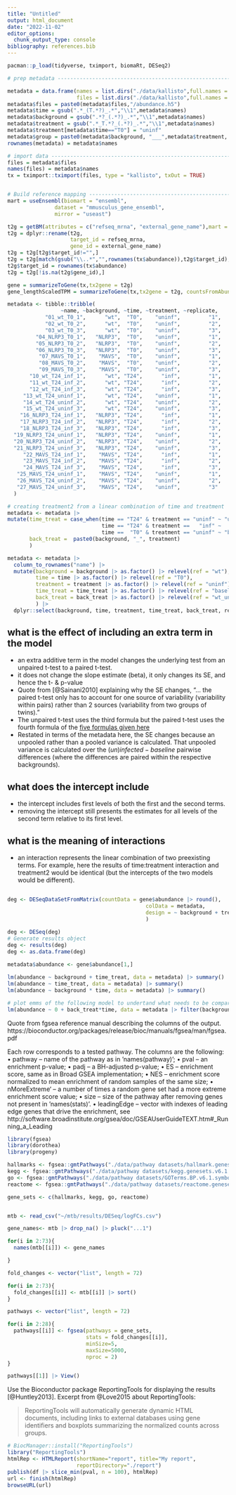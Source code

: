 ```yaml
---
title: "Untitled"
output: html_document
date: "2022-11-02"
editor_options: 
  chunk_output_type: console
bibliography: references.bib
---
```


```r
pacman::p_load(tidyverse, tximport, biomaRt, DESeq2)
```

```r
# prep metadata -----------------------------------------------------------

metadata = data.frame(names = list.dirs("./data/kallisto",full.names = F),
                      files = list.dirs("./data/kallisto",full.names = T))[-1,]
metadata$files = paste0(metadata$files,"/abundance.h5")
metadata$time = gsub(".*_(T.*?)_.*","\\1",metadata$names)
metadata$background = gsub(".*?_(.*?)_.*","\\1",metadata$names)
metadata$treatment = gsub(".*_T.*?_(.*?)_.*","\\1",metadata$names)
metadata$treatment[metadata$time=="T0"] = "uninf"
metadata$group = paste0(metadata$background, "___",metadata$treatment, "___", metadata$time)
rownames(metadata) = metadata$names

# import data -------------------------------------------------------------
files = metadata$files
names(files) = metadata$names
tx = tximport::tximport(files, type = "kallisto", txOut = TRUE)


# Build reference mapping -------------------------------------------------
mart = useEnsembl(biomart = "ensembl",
               dataset = "mmusculus_gene_ensembl",
               mirror = "useast")

t2g = getBM(attributes = c("refseq_mrna", "external_gene_name"),mart = mart)
t2g = dplyr::rename(t2g, 
                    target_id = refseq_mrna,
                    gene_id = external_gene_name)
t2g = t2g[t2g$target_id!="",]
t2g = t2g[match(gsub("\\..*","",rownames(tx$abundance)),t2g$target_id),]
t2g$target_id = rownames(tx$abundance)
t2g = t2g[!is.na(t2g$gene_id),]

gene = summarizeToGene(tx,tx2gene = t2g)
gene_lengthScaledTPM = summarizeToGene(tx,tx2gene = t2g, countsFromAbundance = "lengthScaledTPM")
```

```r
metadata <- tibble::tribble(
                 ~name, ~background, ~time, ~treatment, ~replicate,
            "01_wt_T0_1",      "wt",  "T0",    "uninf",         "1",
            "02_wt_T0_2",      "wt",  "T0",    "uninf",         "2",
            "03_wt_T0_3",      "wt",  "T0",    "uninf",         "3",
         "04_NLRP3_T0_1",   "NLRP3",  "T0",    "uninf",         "1",
         "05_NLRP3_T0_2",   "NLRP3",  "T0",    "uninf",         "2",
         "06_NLRP3_T0_3",   "NLRP3",  "T0",    "uninf",         "3",
          "07_MAVS_T0_1",    "MAVS",  "T0",    "uninf",         "1",
          "08_MAVS_T0_2",    "MAVS",  "T0",    "uninf",         "2",
          "09_MAVS_T0_3",    "MAVS",  "T0",    "uninf",         "3",
       "10_wt_T24_inf_1",      "wt", "T24",      "inf",         "1",
       "11_wt_T24_inf_2",      "wt", "T24",      "inf",         "2",
       "12_wt_T24_inf_3",      "wt", "T24",      "inf",         "3",
     "13_wt_T24_uninf_1",      "wt", "T24",    "uninf",         "1",
     "14_wt_T24_uninf_2",      "wt", "T24",    "uninf",         "2",
     "15_wt_T24_uninf_3",      "wt", "T24",    "uninf",         "3",
    "16_NLRP3_T24_inf_1",   "NLRP3", "T24",      "inf",         "1",
    "17_NLRP3_T24_inf_2",   "NLRP3", "T24",      "inf",         "2",
    "18_NLRP3_T24_inf_3",   "NLRP3", "T24",      "inf",         "3",
  "19_NLRP3_T24_uninf_1",   "NLRP3", "T24",    "uninf",         "1",
  "20_NLRP3_T24_uninf_2",   "NLRP3", "T24",    "uninf",         "2",
  "21_NLRP3_T24_uninf_3",   "NLRP3", "T24",    "uninf",         "3",
     "22_MAVS_T24_inf_1",    "MAVS", "T24",      "inf",         "1",
     "23_MAVS_T24_inf_2",    "MAVS", "T24",      "inf",         "2",
     "24_MAVS_T24_inf_3",    "MAVS", "T24",      "inf",         "3",
   "25_MAVS_T24_uninf_1",    "MAVS", "T24",    "uninf",         "1",
   "26_MAVS_T24_uninf_2",    "MAVS", "T24",    "uninf",         "2",
   "27_MAVS_T24_uninf_3",    "MAVS", "T24",    "uninf",         "3"
  ) 

# creating treatment2 from a linear combination of time and treatment
metadata <- metadata |>
mutate(time_treat = case_when(time == "T24" & treatment == "uninf" ~ "uninf",
                              time == "T24" & treatment ==   "inf" ~   "inf",
                              time ==  "T0" & treatment == "uninf" ~ "baseline"),
       back_treat =  paste0(background, "_", treatment)
       )

metadata <- metadata |>
  column_to_rownames("name") |>
  mutate(background = background |> as.factor() |> relevel(ref = "wt"),
         time = time |> as.factor() |> relevel(ref = "T0"),
         treatment = treatment |> as.factor() |> relevel(ref = "uninf"),
         time_treat = time_treat |> as.factor() |> relevel(ref = "baseline"),
         back_treat = back_treat |> as.factor() |> relevel(ref = "wt_uninf")
         ) |> 
  dplyr::select(background, time, treatment, time_treat, back_treat, replicate)
```

## what is the effect of including an extra term in the model

-   an extra additive term in the model changes the underlying test from an unpaired t-test to a paired t-test.
-   it does not change the slope estimate (beta), it only changes its SE, and hence the t- & p-value
-   Quote from [@Sainani2010] explaining why the SE changes, "... the paired t-test only has to account for one source of variability (variability within pairs) rather than 2 sources (variability from two groups of twins)."
-   The unpaired t-test uses the third formula but the paired t-test uses the fourth formula of the [five formulas given here](https://miroslavtushev.medium.com/a-simple-trick-to-understand-the-t-test-2c2a9e7f1dc5)
-   Restated in terms of the metadata here, the SE changes because an unpooled rather than a pooled variance is calculated. That unpooled variance is calculated over the $(un)infected-baseline$ pairwise differences (where the differences are paired within the respective backgrounds).

## what does the intercept include

-   the intercept includes first levels of both the first and the second terms.
-   removing the intercept still presents the estimates for all levels of the second term relative to its first level.

## what is the meaning of interactions

-   an interaction represents the linear combination of two preexisting terms. For example, here the results of time:treatment interaction and treatment2 would be identical (but the intercepts of the two models would be different).

##
```r
deg <- DESeqDataSetFromMatrix(countData = gene$abundance |> round(),
                                            colData = metadata,
                                            design = ~ background + treatment
                                            )

deg <- DESeq(deg)
# Generate results object
deg <- results(deg)
deg <- as.data.frame(deg)
  
metadata$abundance <- gene$abundance[1,]

lm(abundance ~ background + time_treat, data = metadata) |> summary()
lm(abundance ~ time_treat, data = metadata) |> summary()
lm(abundance ~ background * time, data = metadata) |> summary()

# plot emms of the following model to undertand what needs to be compared
lm(abundance ~ 0 + back_treat*time, data = metadata |> filter(background != "MAVS")) |> summary()

```
Quote from fgsea reference manual describing the columns of the output.
https://bioconductor.org/packages/release/bioc/manuals/fgsea/man/fgsea.pdf

Each row corresponds to a tested pathway. The columns are the following:
• pathway – name of the pathway as in ‘names(pathway)‘;
• pval – an enrichment p-value;
• padj – a BH-adjusted p-value;
• ES – enrichment score, same as in Broad GSEA implementation;
• NES – enrichment score normalized to mean enrichment of random samples of the same size;
• nMoreExtreme‘ – a number of times a random gene set had a more extreme enrichment score value;
• size – size of the pathway after removing genes not present in ‘names(stats)‘.
• leadingEdge – vector with indexes of leading edge genes that drive the enrichment, see http://software.broadinstitute.org/gsea/doc/GSEAUserGuideTEXT.htm#_Running_a_Leading

```r
library(fgsea)
library(dorothea)
library(progeny)

hallmarks <- fgsea::gmtPathways("./data/pathway datasets/hallmark.genesets.v6.1.symbols.gmt") #50 gene sets
kegg <- fgsea::gmtPathways("./data/pathway datasets/kegg.genesets.v6.1.symbols.gmt") #186
go <- fgsea::gmtPathways("./data/pathway datasets/GOTerms.BP.v6.1.symbols.gmt") #4436
reactome <- fgsea::gmtPathways("./data/pathway datasets/reactome.genesets.v6.1.symbols.gmt") #674

gene_sets <- c(hallmarks, kegg, go, reactome)


mtb <- read_csv("~/mtb/results/DESeq/logFCs.csv")

gene_names<- mtb |> drop_na() |> pluck("...1")

for(i in 2:73){ 
  names(mtb[[i]]) <- gene_names

}

fold_changes <- vector("list", length = 72)

for(i in 2:73){
  fold_changes[[i]] <- mtb[[i]] |> sort()
}

pathways <- vector("list", length = 72)

for(i in 2:28){
  pathways[[i]] <- fgsea(pathways = gene_sets,
                         stats = fold_changes[[i]],
                         minSize=5,
                         maxSize=5000,
                         nproc = 2)
}

pathways[[1]] |> View()
```

Use the Bioconductor package ReportingTools for displaying the results [@Huntley2013]. Excerpt from @Love2015 about ReportingTools:

> ReportingTools will automatically generate dynamic HTML documents, including links to external databases using gene identifiers and boxplots summarizing the normalized counts across groups.

```r
# BiocManager::install("ReportingTools")
library("ReportingTools")
htmlRep <- HTMLReport(shortName="report", title="My report",
                      reportDirectory="./report")
publish(df |> slice_min(pval, n = 100), htmlRep)
url <- finish(htmlRep)
browseURL(url)
```
